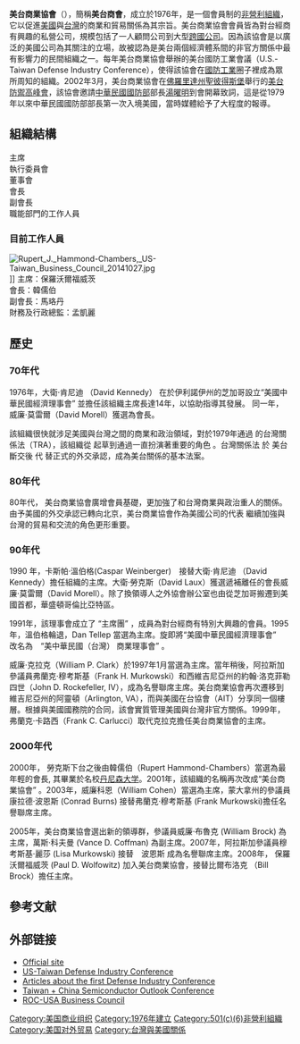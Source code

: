 {{Unreferenced|time=2021-01-19T09:16:25+00:00}}
{{newsrelease|time=2020-12-01}}
'''美台商業協會'''（{{lang-en|'''U.S.-Taiwan Business Council'''}}），簡稱'''美台商會'''，成立於1976年，是一個會員制的[[非營利組織|非營利組織]]，它以促進[[美國|美國]]與[[台灣|台灣]]的商業和貿易關係為其宗旨。美台商業協會會員皆為對台經商有興趣的私營公司，規模包括了一人顧問公司到大型[[跨國公司|跨國公司]]。因為該協會是以廣泛的美國公司為其關注的立場，故被認為是美台兩個經濟體系間的非官方關係中最有影響力的民間組織之一。每年美台商業協會舉辦的美台國防工業會議（U.S.-Taiwan Defense Industry Conference），使得該協會在[[國防工業|國防工業]]圈子裡成為眾所周知的組織。2002年3月，美台商業協會在[[佛羅里達州|佛羅里達州]][[聖彼德斯堡_(佛羅里達州)|聖彼得斯堡]]舉行的[[美台防禦高峰會|美台防禦高峰會]]，該協會邀請[[中華民國國防部|中華民國國防部]]部長[[湯曜明|湯曜明]]到會開幕致詞，這是從1979年以來中華民國國防部部長第一次入境美國，當時媒體給予了大程度的報導。
{{TOCleft}}

==組織結構==
主席<br> 
執行委員會<br>
董事會<br>
會長<br>
副會長<br> 
職能部門的工作人員 

===目前工作人員===
[[File:Rupert_J._Hammond-Chambers,_US-Taiwan_Business_Council_20141027.jpg|thumb]]]]
主席：保羅沃爾福威茨<br>
會長：韓儒伯<br>
副會長：馬珞丹<br>
財務及行政總監：孟凱麗

==歷史==
===70年代===
1976年，大衛·肯尼迪 （David Kennedy） 在於伊利諾伊州的芝加哥設立“美國中華民國經濟理事會” 並擔任該組織主席長達14年，以協助指導其發展。 同一年，威廉·莫雷爾（David Morell）獲選為會長。 

該組織很快就涉足美國與台灣之間的商業和政治領域，對於1979年通過 的台灣關係法（TRA），該組織從 起草到通過一直扮演著重要的角色 。台灣關係法 於 美台斷交後 代 替正式的外交承認，成為美台關係的基本法案。

===80年代===
80年代， 美台商業協會廣增會員基礎，更加強了和台灣商業與政治重人的關係。由予美國的外交承認已轉向北京，美台商業協會作為美國公司的代表 繼續加強與台灣的貿易和交流的角色更形重要。

===90年代===
1990 年，卡斯帕·溫伯格(Caspar Weinberger)　接替大衛·肯尼迪 （David Kennedy）擔任組織的主席。大衛·勞克斯（David Laux）獲選遞補離任的會長威廉·莫雷爾（David Morell）。除了換領導人之外協會辦公室也由從芝加哥搬遷到美國首都，華盛頓哥倫比亞特區。 

1991年，該理事會成立了 “主席團” ，成員為對台經商有特別大興趣的會員。1995年，溫伯格輪退，Dan Tellep 當選為主席。旋即將“美國中華民國經濟理事會”　改名為　“美中華民國（台灣） 商業理事會” 。 

威廉·克拉克（William P. Clark）於1997年1月當選為主席。當年稍後，阿拉斯加參議員弗蘭克·穆考斯基（Frank H. Murkowski）和西維吉尼亞州的約翰·洛克菲勒四世（John D. Rockefeller, IV），成為名譽聯席主席。美台商業協會再次遷移到維吉尼亞州的阿靈頓（Arlington, VA），而與美國在台協會（AIT）分享同一個樓層。根據與美國國務院的合同，該會實質管理美國與台灣非官方關係。1999年，弗蘭克·卡路西（Frank C. Carlucci）取代克拉克擔任美台商業協會的主席。 

===2000年代===
2000年， 勞克斯下台之後由韓儒伯（Rupert Hammond-Chambers）當選為最年輕的會長, 其畢業於名校[[丹尼森大学|丹尼森大学]]。2001年，該組織的名稱再次改成“美台商業協會” 。2003年，威廉科恩（William Cohen）當選為主席，蒙大拿州的參議員康拉德·波恩斯 (Conrad Burns) 接替弗蘭克·穆考斯基 (Frank Murkowski)擔任名譽聯席主席。

2005年，美台商業協會選出新的領導群，參議員威廉·布魯克 (William Brock) 為主席，萬斯·科夫曼 (Vance D. Coffman) 為副主席。2007年，阿拉斯加參議員穆考斯基·麗莎 (Lisa Murkowski) 接替　波恩斯 成為名譽聯席主席。2008年， 保羅沃爾福威茨 (Paul D. Wolfowitz) 加入美台商業協會，接替比爾布洛克 （Bill Brock）擔任主席。

==參考文献==
{{Reflist}}

==外部链接==
*[https://web.archive.org/web/20060210222850/http://www.us-taiwan.org/ Official site]
*[https://web.archive.org/web/20131208015646/http://www.us-taiwan.org/defense/events.html US-Taiwan Defense Industry Conference]
*[https://web.archive.org/web/20060129075614/http://taiwansecurity.org/TSR-Tang.htm Articles about the first Defense Industry Conference]
*[http://www.taiwan-china-outlook.com Taiwan + China Semiconductor Outlook Conference] {{Wayback|url=http://www.taiwan-china-outlook.com/ |date=20190628133337 }}
*[http://www.rocusabc.org.tw ROC-USA Business Council] {{Wayback|url=http://www.rocusabc.org.tw/ |date=20210124002553 }}

{{VOA}}

[[Category:美国商业组织|Category:美国商业组织]]
[[Category:1976年建立|Category:1976年建立]]
[[Category:501(c)(6)非營利組織|Category:501(c)(6)非營利組織]]
[[Category:美国对外贸易|Category:美国对外贸易]]
[[Category:台灣與美國關係|Category:台灣與美國關係]]